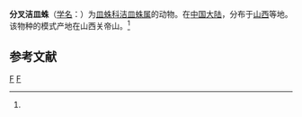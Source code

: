 {{Speciesbox
| taxon = Centromerus forficalus
| binomial_authority = (Zhu et Tu, 1986)<ref name='id13210'>{{cite web| url =http://www.bioinfo.cn/db05/BjdwSpecies.php?action=view&id=13210| title =分叉洁皿蛛| work =《中国动物物种编目数据库》| publisher =中国科学院微生物研究所| author =中国科学院动物研究所| accessdate =2009-04-28| deadurl =yes| archiveurl =https://web.archive.org/web/20160305070206/http://www.bioinfo.cn/db05/BjdwSpecies.php?action=view&id=13210| archivedate =2016-03-05}}</ref>
}}

'''分叉洁皿蛛'''（[[学名|学名]]：{{lang|la|''Centromerus forficalus''}}）为[[皿蛛科|皿蛛科]][[洁皿蛛属|洁皿蛛属]]的动物。在[[中国大陆|中国大陆]]，分布于[[山西|山西]]等地。该物种的模式产地在山西关帝山。<ref name='id13210'/>

== 参考文献 ==
{{reflist}}

{{蜘蛛小作品}}

{{taxonbar}}
[[Category:_1986年描述的动物|F]]
[[Category:洁皿蛛属|F]]